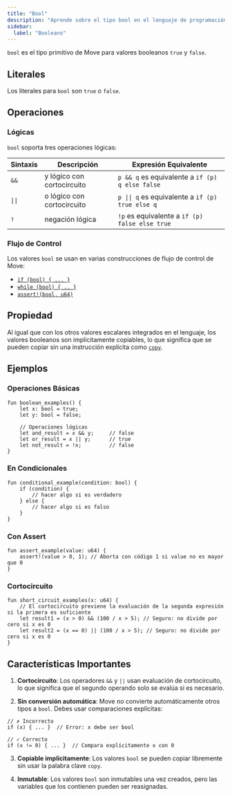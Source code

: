 ```yaml
---
title: "Bool"
description: "Aprende sobre el tipo bool en el lenguaje de programación Move para el desarrollo de contratos inteligentes en Aptos."
sidebar:
  label: "Booleano"
---
```


`bool` es el tipo primitivo de Move para valores booleanos `true` y `false`.

## Literales

Los literales para `bool` son `true` o `false`.

## Operaciones

### Lógicas

`bool` soporta tres operaciones lógicas:

| Sintaxis | Descripción                | Expresión Equivalente                            |
| -------- | -------------------------- | ------------------------------------------------ |
| `&&`     | y lógico con cortocircuito | `p && q` es equivalente a `if (p) q else false`  |
| `\|\|`   | o lógico con cortocircuito | `p \|\| q` es equivalente a `if (p) true else q` |
| `!`      | negación lógica            | `!p` es equivalente a `if (p) false else true`   |

### Flujo de Control

Los valores `bool` se usan en varias construcciones de flujo de control de Move:

- [`if (bool) { ... }`](/es/build/smart-contracts/book/conditionals)
- [`while (bool) { .. }`](/es/build/smart-contracts/book/loops)
- [`assert!(bool, u64)`](/es/build/smart-contracts/book/abort-and-assert)

## Propiedad

Al igual que con los otros valores escalares integrados en el lenguaje, los valores booleanos son implícitamente copiables, lo que significa que se pueden copiar sin una instrucción explícita como [`copy`](/es/build/smart-contracts/book/variables#move-and-copy).

## Ejemplos

### Operaciones Básicas

```move
fun boolean_examples() {
    let x: bool = true;
    let y: bool = false;
    
    // Operaciones lógicas
    let and_result = x && y;     // false
    let or_result = x || y;      // true
    let not_result = !x;         // false
}
```

### En Condicionales

```move
fun conditional_example(condition: bool) {
    if (condition) {
        // hacer algo si es verdadero
    } else {
        // hacer algo si es falso
    }
}
```

### Con Assert

```move
fun assert_example(value: u64) {
    assert!(value > 0, 1); // Aborta con código 1 si value no es mayor que 0
}
```

### Cortocircuito

```move
fun short_circuit_examples(x: u64) {
    // El cortocircuito previene la evaluación de la segunda expresión si la primera es suficiente
    let result1 = (x > 0) && (100 / x > 5); // Seguro: no divide por cero si x es 0
    let result2 = (x == 0) || (100 / x > 5); // Seguro: no divide por cero si x es 0
}
```

## Características Importantes

1. **Cortocircuito**: Los operadores `&&` y `||` usan evaluación de cortocircuito, lo que significa que el segundo operando solo se evalúa si es necesario.

2. **Sin conversión automática**: Move no convierte automáticamente otros tipos a `bool`. Debes usar comparaciones explícitas:

```move
// ✗ Incorrecto
if (x) { ... }  // Error: x debe ser bool

// ✓ Correcto  
if (x != 0) { ... }  // Compara explícitamente x con 0
```

3. **Copiable implícitamente**: Los valores `bool` se pueden copiar libremente sin usar la palabra clave `copy`.

4. **Inmutable**: Los valores `bool` son inmutables una vez creados, pero las variables que los contienen pueden ser reasignadas.
